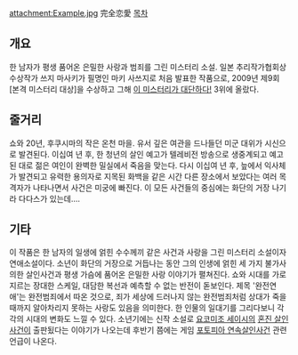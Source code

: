 attachment:Example.jpg
完全恋愛
[[목차]]
== 개요 ==
한 남자가 평생 품어온 은밀한 사랑과 범죄를 그린 미스터리 소설.  일본 추리작가협회상 수상작가 쓰지 마사키가 필명인 마키 사쓰지로 처음 발표한 작품으로, 2009년 제9회 [본격 미스터리 대상]을 수상하고 그해 [[이 미스터리가 대단하다!]] 3위에 올랐다.
== 줄거리 ==
쇼와 20년, 후쿠시마의 작은 온천 마을. 유서 깊은 여관을 드나들던 미군 대위가 시신으로 발견된다. 이십여 년 후, 한 청년의 살인 예고가 텔레비전 방송으로 생중계되고 예고된 대로 젊은 여인이 완벽한 밀실에서 죽음을 맞는다. 다시 이십여 년 후, 늪에서 익사체가 발견되고 유력한 용의자로 지목된 화백을 같은 시간 다른 장소에서 보았다는 여러 목격자가 나타나면서 사건은 미궁에 빠진다. 이 모든 사건들의 중심에는 화단의 거장 나기라 다다스가 있는데…. 
== 기타 ==
이 작품은 한 남자의 일생에 얽힌 수수께끼 같은 사건과 사랑을 그린 미스터리 소설이자 연애소설이다. 소년이 화단의 거장으로 거듭나는 동안 그의 인생에 얽힌 세 가지 불가사의한 살인사건과 평생 가슴에 품어온 은밀한 사랑 이야기가 펼쳐진다. 쇼와 시대를 가로지르는 장대한 스케일, 대담한 복선과 예측할 수 없는 반전이 돋보인다. 제목 '완전연애'는 완전범죄에서 따온 것으로, 죄가 세상에 드러나지 않는 완전범죄처럼 상대가 죽을 때까지 알아차리지 못하는 사랑도 있음을 의미한다. 
한 인물의 일대기를 그리다보니 각각의 시대의 변화도 느낄 수 있다. 소년기에는 신작 소설로 [[요코미조 세이시]]의 [[혼진 살인사건]]이 출판됬다는 이야기가 나오는데 후반기 쯤에는 게임 [[포토피아 연속살인사건]] 관련 언급이 나온다.
